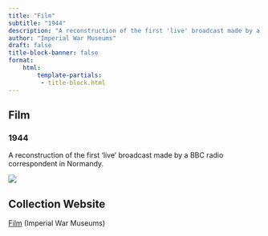 ```yaml
---
title: "Film"
subtitle: "1944"
description: "A reconstruction of the first 'live' broadcast made by a BBC radio correspondent in Normandy."
author: "Imperial War Museums"
draft: false
title-block-banner: false
format:
    html:
        template-partials:
         - title-block.html
---
```

## Film
### 1944
A reconstruction of the first 'live' broadcast made by a BBC radio correspondent in Normandy.

::: {.column-margin}
<img src="/full/400,/0/default.jpg">

:::

## Collection Website
<a href="https://www.iwm.org.uk/collections/item/object/1060019466"/>Film</a> (Imperial War Museums)
